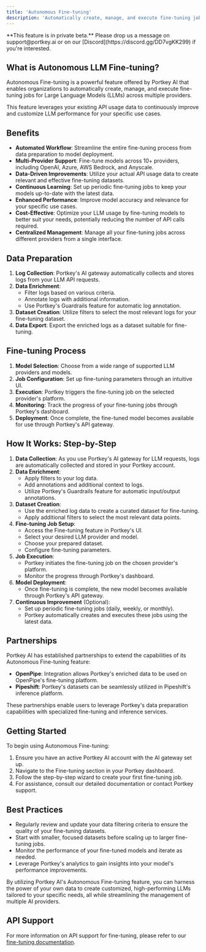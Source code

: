 ```yaml
---
title: 'Autonomous Fine-tuning'
description: 'Automatically create, manage, and execute fine-tuning jobs for Large Language Models (LLMs) across multiple providers.'
---
```


<Note>
**This feature is in private beta.**
Please drop us a message on support@portkey.ai or on our [Discord](https://discord.gg/DD7vgKK299) if you're interested.
</Note>

## What is Autonomous LLM Fine-tuning?

Autonomous Fine-tuning is a powerful feature offered by Portkey AI that enables organizations to automatically create, manage, and execute fine-tuning jobs for Large Language Models (LLMs) across multiple providers.

This feature leverages your existing API usage data to continuously improve and customize LLM performance for your specific use cases.

## Benefits

- **Automated Workflow**: Streamline the entire fine-tuning process from data preparation to model deployment.
- **Multi-Provider Support**: Fine-tune models across 10+ providers, including OpenAI, Azure, AWS Bedrock, and Anyscale.
- **Data-Driven Improvements**: Utilize your actual API usage data to create relevant and effective fine-tuning datasets.
- **Continuous Learning**: Set up periodic fine-tuning jobs to keep your models up-to-date with the latest data.
- **Enhanced Performance**: Improve model accuracy and relevance for your specific use cases.
- **Cost-Effective**: Optimize your LLM usage by fine-tuning models to better suit your needs, potentially reducing the number of API calls required.
- **Centralized Management**: Manage all your fine-tuning jobs across different providers from a single interface.

## Data Preparation

1. **Log Collection**: Portkey's AI gateway automatically collects and stores logs from your LLM API requests.
2. **Data Enrichment**:
   - Filter logs based on various criteria.
   - Annotate logs with additional information.
   - Use Portkey's Guardrails feature for automatic log annotation.
3. **Dataset Creation**: Utilize filters to select the most relevant logs for your fine-tuning dataset.
4. **Data Export**: Export the enriched logs as a dataset suitable for fine-tuning.

## Fine-tuning Process

1. **Model Selection**: Choose from a wide range of supported LLM providers and models.
2. **Job Configuration**: Set up fine-tuning parameters through an intuitive UI.
3. **Execution**: Portkey triggers the fine-tuning job on the selected provider's platform.
4. **Monitoring**: Track the progress of your fine-tuning jobs through Portkey's dashboard.
5. **Deployment**: Once complete, the fine-tuned model becomes available for use through Portkey's API gateway.

## How It Works: Step-by-Step

1. **Data Collection**: As you use Portkey's AI gateway for LLM requests, logs are automatically collected and stored in your Portkey account.
2. **Data Enrichment**:
   - Apply filters to your log data.
   - Add annotations and additional context to logs.
   - Utilize Portkey's Guardrails feature for automatic input/output annotations.
3. **Dataset Creation**:
   - Use the enriched log data to create a curated dataset for fine-tuning.
   - Apply additional filters to select the most relevant data points.
4. **Fine-tuning Job Setup**:
   - Access the Fine-tuning feature in Portkey's UI.
   - Select your desired LLM provider and model.
   - Choose your prepared dataset.
   - Configure fine-tuning parameters.
5. **Job Execution**:
   - Portkey initiates the fine-tuning job on the chosen provider's platform.
   - Monitor the progress through Portkey's dashboard.
6. **Model Deployment**:
   - Once fine-tuning is complete, the new model becomes available through Portkey's API gateway.
7. **Continuous Improvement** (Optional):
   - Set up periodic fine-tuning jobs (daily, weekly, or monthly).
   - Portkey automatically creates and executes these jobs using the latest data.

## Partnerships

Portkey AI has established partnerships to extend the capabilities of its Autonomous Fine-tuning feature:

- **OpenPipe**: Integration allows Portkey's enriched data to be used on OpenPipe's fine-tuning platform.
- **Pipeshift**: Portkey's datasets can be seamlessly utilized in Pipeshift's inference platform.

These partnerships enable users to leverage Portkey's data preparation capabilities with specialized fine-tuning and inference services.

## Getting Started

To begin using Autonomous Fine-tuning:

1. Ensure you have an active Portkey AI account with the AI gateway set up.
2. Navigate to the Fine-tuning section in your Portkey dashboard.
3. Follow the step-by-step wizard to create your first fine-tuning job.
4. For assistance, consult our detailed documentation or contact Portkey support.

## Best Practices

- Regularly review and update your data filtering criteria to ensure the quality of your fine-tuning datasets.
- Start with smaller, focused datasets before scaling up to larger fine-tuning jobs.
- Monitor the performance of your fine-tuned models and iterate as needed.
- Leverage Portkey's analytics to gain insights into your model's performance improvements.

By utilizing Portkey AI's Autonomous Fine-tuning feature, you can harness the power of your own data to create customized, high-performing LLMs tailored to your specific needs, all while streamlining the management of multiple AI providers.

## API Support

For more information on API support for fine-tuning, please refer to our [fine-tuning documentation](/api-reference/inference-api/fine-tuning/create-fine-tuning-job).
